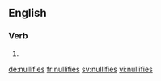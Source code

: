 ==English==

===Verb===
{{head|en}}

# {{en-third-person singular of|nullify}}

[[de:nullifies]]
[[fr:nullifies]]
[[sv:nullifies]]
[[vi:nullifies]]